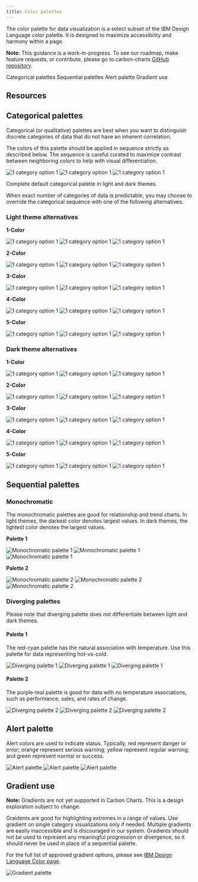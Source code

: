 ```yaml
---
title: Color palettes
---
```


<PageDescription>

The color palette for data visualization is a select subset of the IBM Design Language color palette. It is designed to maximize accessibility and harmony within a page.

</PageDescription>

<InlineNotification>

**Note:** This guidance is a work-in-progress. To see our roadmap, make feature requests, or contribute, please go to carbon-charts [GitHub repository](https://github.com/carbon-design-system/carbon-charts).

</InlineNotification>

<AnchorLinks>

<AnchorLink>Categorical palettes</AnchorLink>
<AnchorLink>Sequential palettes</AnchorLink>
<AnchorLink>Alert palette</AnchorLink>
<AnchorLink>Gradient use</AnchorLink>

</AnchorLinks>

## Resources

<Row className="resource-card-group">
  <Column colLg={4} colMd={4} noGutterSm>
    <ResourceCard
      subTitle="Data visualization color palettes (IBM internal link)"
      href="https://ibm.box.com/s/3mt8fshtgy70r7rhxjhfo3gbdt0n3x5y"
      actionIcon="download">
      <MdxIcon name="sketch" />
    </ResourceCard>
  </Column>
</Row>

## Categorical palettes

Categorical (or qualitative) palettes are best when you want to distinguish discrete categories of data that do not have an inherent correlation.

The colors of this palette should be applied in sequence strictly as described below. The sequence is careful curated to maximize contrast between neighboring colors to help with visual differentiation.

<Row>
<Column  colLg={8} colMd={6} colSm={4}>
<ArtDirection>

![1 category option 1](images/palettes-14catsm.png)
![1 category option 1](images/palettes-14cat.png)
![1 category option 1](images/palettes-14cat.png)

</ArtDirection>
<Caption>

Complete default categorical palette in light and dark themes.

</Caption>

</Column>
</Row>

When exact number of categories of data is predictable, you may choose to override the categorical sequence with one of the following alternatives.

### Light theme alternatives

**1-Color**

<Row>
<Column  colLg={8} colMd={6} colSm={4}>
<ArtDirection>

![1 category option 1](images/alts-light-1sm.png)
![1 category option 1](images/alts-light-1.png)
![1 category option 1](images/alts-light-1.png)

</ArtDirection>
</Column>
</Row>

**2-Color**

<Row>
<Column  colLg={12} colMd={8} colSm={4}>
<ArtDirection>

![1 category option 1](images/alts-light-2sm.png)
![1 category option 1](images/alts-light-2.png)
![1 category option 1](images/alts-light-2.png)

</ArtDirection>
</Column>
</Row>

**3-Color**

<Row>
<Column  colLg={12} colMd={8} colSm={4}>
<ArtDirection>

![1 category option 1](images/alts-light-3sm.png)
![1 category option 1](images/alts-light-3.png)
![1 category option 1](images/alts-light-3.png)

</ArtDirection>
</Column>
</Row>

**4-Color**

<Row>
<Column  colLg={8} colMd={6} colSm={4}>
<ArtDirection>

![1 category option 1](images/alts-light-4sm.png)
![1 category option 1](images/alts-light-4.png)
![1 category option 1](images/alts-light-4.png)

</ArtDirection>
</Column>
</Row>

**5-Color**

<Row>
<Column  colLg={8} colMd={6} colSm={4}>
<ArtDirection>

![1 category option 1](images/alts-light-5sm.png)
![1 category option 1](images/alts-light-5.png)
![1 category option 1](images/alts-light-5.png)

</ArtDirection>
</Column>
</Row>

### Dark theme alternatives

**1-Color**

<Row>
<Column  colLg={8} colMd={6} colSm={4}>
<ArtDirection>

![1 category option 1](images/alts-dark-1sm.png)
![1 category option 1](images/alts-dark-1.png)
![1 category option 1](images/alts-dark-1.png)

</ArtDirection>
</Column>
</Row>

**2-Color**

<Row>
<Column  colLg={12} colMd={8} colSm={4}>
<ArtDirection>

![1 category option 1](images/alts-dark-2sm.png)
![1 category option 1](images/alts-dark-2.png)
![1 category option 1](images/alts-dark-2.png)

</ArtDirection>
</Column>
</Row>

**3-Color**

<Row>
<Column  colLg={12} colMd={8} colSm={4}>
<ArtDirection>

![1 category option 1](images/alts-dark-3sm.png)
![1 category option 1](images/alts-dark-3.png)
![1 category option 1](images/alts-dark-3.png)

</ArtDirection>
</Column>
</Row>

**4-Color**

<Row>
<Column  colLg={8} colMd={6} colSm={4}>
<ArtDirection>

![1 category option 1](images/alts-dark-4sm.png)
![1 category option 1](images/alts-dark-4.png)
![1 category option 1](images/alts-dark-4.png)

</ArtDirection>
</Column>
</Row>

**5-Color**

<Row>
<Column  colLg={8} colMd={6} colSm={4}>
<ArtDirection>

![1 category option 1](images/alts-dark-5sm.png)
![1 category option 1](images/alts-dark-5.png)
![1 category option 1](images/alts-dark-5.png)

</ArtDirection>
</Column>
</Row>

## Sequential palettes

### Monochromatic

The monochromatic palettes are good for relationship and trend charts. In light themes, the darkest color denotes largest values. In dark themes, the lightest color denotes the largest values.

**Palette 1**

<Row>
<Column  colLg={8} colMd={6} colSm={4}>
<ArtDirection>

![Monochromatic palette 1](images/palettes-mono-1sm.png)
![Monochromatic palette 1](images/palettes-mono-1.png)
![Monochromatic palette 1](images/palettes-mono-1.png)

</ArtDirection>
</Column>
</Row>

**Palette 2**

<Row>
<Column  colLg={8} colMd={6} colSm={4}>
<ArtDirection>

![Monochromatic palette 2](images/palettes-mono-2sm.png)
![Monochromatic palette 2](images/palettes-mono-2.png)
![Monochromatic palette 2](images/palettes-mono-2.png)

</ArtDirection>
</Column>
</Row>

### Diverging palettes

Please note that diverging palette does not differentiate between light and dark themes.

#### Palette 1

The red-cyan palette has the natural association with temperature. Use this palette for data representing hot-vs-cold.

<Row>
<Column colLg={12} colMd={6} colSm={4}>
<ArtDirection>

![Diverging palette 1](images/palettes-div1sm.png)
![Diverging palette 1](images/palettes-div1.png)
![Diverging palette 1](images/palettes-div1.png)

</ArtDirection>
</Column>
</Row>

#### Palette 2

The purple-teal palette is good for data with no temperature associations, such as performance, sales, and rates of change.

<Row>
<Column colLg={12} colMd={6} colSm={4}>
<ArtDirection>

![Diverging palette 2](images/palettes-div2sm.png)
![Diverging palette 2](images/palettes-div2.png)
![Diverging palette 2](images/palettes-div2.png)

</ArtDirection>
</Column>
</Row>

## Alert palette

Alert colors are used to indicate status. Typically, red represent danger or error; orange represent serious warning; yellow represent regular warning, and green represent normal or success.

<Row>
<Column colLg={8} colMd={6} colSm={4}>
<ArtDirection>

![Alert palette](images/palettes-alert-sm.png)
![Alert palette](images/palettes-alert.png)
![Alert palette](images/palettes-alert.png)

</ArtDirection>
</Column>
</Row>

## Gradient use

<InlineNotification>

**Note:** Gradients are not yet supported in Carbon Charts. This is a design exploration subject to change.

</InlineNotification>

Graidents are good for highlighting extremes in a range of values. Use gradient on single category visualizations only if needed. Multiple gradients are easily inaccessible and is discouraged in our system. Gradients should not be used to represent any meaningful progression or divergence, so it should never be used in place of a sequential palette.

For the full list of approved gradient options, please see [IBM Design Language Color page](https://www.ibm.com/design/language/elements/color#gradients).

<Row>
<Column colLg={8} colMd={6} colSm={4}>

![Gradient palette](images/gradient.png)

</Column>
</Row>
